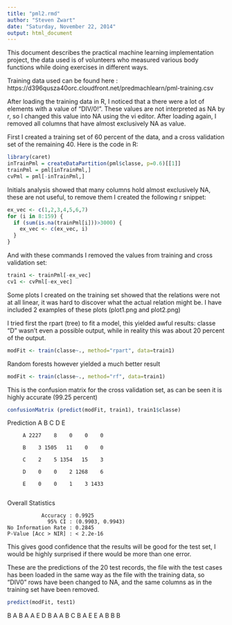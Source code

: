 ```yaml
---
title: "pml2.rmd"
author: "Steven Zwart"
date: "Saturday, November 22, 2014"
output: html_document
---
```

This document describes the practical machine learning implementation project, the data used is of volunteers who measured various body functions while doing exercises in different ways. 

Training data used can be found here :
https://d396qusza40orc.cloudfront.net/predmachlearn/pml-training.csv

After loading the training data in R, I noticed that a there were a lot of elements with a value of "DIV/0!". These values are not interpreted as NA by r, so I changed this value into NA using the vi editor. After loading again, I removed all columns that have almost exclusively NA as value.

First I created a training set of 60 percent of the data, and a cross validation set of the remaining 40. Here is the code in R: 

```r
library(caret)
inTrainPml = createDataPartition(pml$classe, p=0.6)[[1]]
trainPml = pml[inTrainPml,]
cvPml = pml[-inTrainPml,]
```

Initials analysis showed that many columns hold almost exclusively NA, these are not useful, to remove them I created the following r snippet:

```r
ex_vec <- c(1,2,3,4,5,6,7)
for (i in 8:159) {
  if (sum(is.na(trainPml[i]))>3000) {
    ex_vec <- c(ex_vec, i)
  }
}
```

And with these commands I removed the values from training and cross validation set:

```r
train1 <- trainPml[-ex_vec]
cv1 <- cvPml[-ex_vec]
```

Some plots I created on the training set showed that the relations were not at all linear, it was hard to discover what the actual relation might be. I have included 2 examples of these plots (plot1.png and plot2.png)

I tried first the rpart (tree) to fit a model, this yielded awful results: classe "D" wasn't even a possible output, while in reality this was about 20 percent of the output.

```r
modFit <- train(classe~., method="rpart", data=train1)
```

Random forests however yielded a much better result

```r
modFit <- train(classe~., method="rf", data=train1)
```

This is the confusion matrix for the cross validation set, as can be seen it is highly accurate (99.25 percent)


```r
confusionMatrix (predict(modFit, train1), train1$classe)
```


Prediction    A    B    C    D    E

         A 2227    8    0    0    0
         
         B    3 1505   11    0    0
         
         C    2    5 1354   15    3
         
         D    0    0    2 1268    6
         
         E    0    0    1    3 1433
         


Overall Statistics
                                          
               Accuracy : 0.9925          
                 95% CI : (0.9903, 0.9943)
    No Information Rate : 0.2845          
    P-Value [Acc > NIR] : < 2.2e-16       

This gives good confidence that the results will be good for the test set, I would be highly surprised if there would be more than one error.

These are the predictions of the 20 test records, the file with the test cases has been loaded in the same way as the file with the training data, so "DIV0" rows have been changed to NA, and the same columns as in the training set have been removed.

```r
predict(modFit, test1)
```

B A B A A E D B A A B C B A E E A B B B


